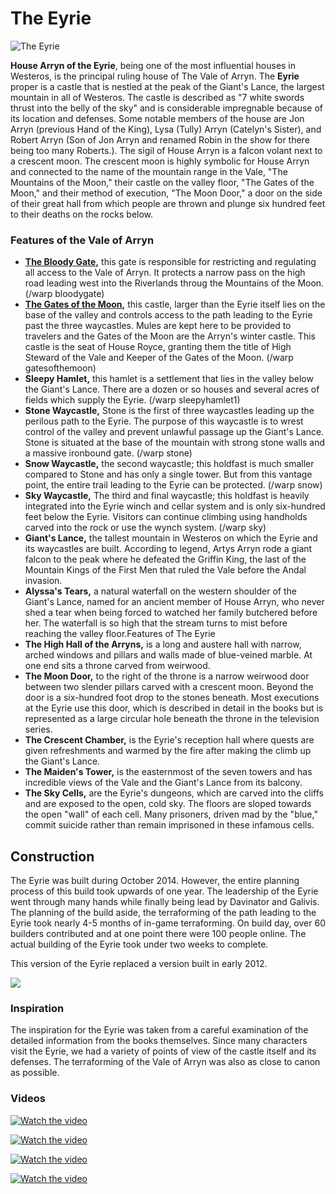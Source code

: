

# The Eyrie

<Image
  src="https://cdn.sanity.io/images/1as7cn02/production/425706fdec7185c1ad5633a20ffbf16246f4d426-1920x1017.png?w=976&h=350&fit=crop&crop=center&auto=format"
  alt="The Eyrie"
  width={976}
  height={350}
/>

<ProjectDetails
  floatRight
  region="Vale"
  house="House Arryn"
  type="Castle"
  status="Completed"
  warp="/warp eyrie"
  projectLead="davinator, galivis"
  dateStarted="January 9, 2014"
  dateCompleted="January 9, 2014"
/>

**House Arryn of the Eyrie**, being one of the most influential houses in Westeros, is the principal ruling house of The Vale of Arryn. The **Eyrie** proper is a castle that is nestled at the peak of the Giant's Lance, the largest mountain in all of Westeros. The castle is described as "7 white swords thrust into the belly of the sky" and is considerable impregnable because of its location and defenses. Some notable members of the house are Jon Arryn (previous Hand of the King), Lysa (Tully) Arryn (Catelyn's Sister), and Robert Arryn (Son of Jon Arryn and renamed Robin in the show for there being too many Roberts.). The sigil of House Arryn is a falcon volant next to a crescent moon. The crescent moon is highly symbolic for House Arryn and connected to the name of the mountain range in the Vale, "The Mountains of the Moon," their castle on the valley floor, "The Gates of the Moon," and their method of execution, "The Moon Door," a door on the side of their great hall from which people are thrown and plunge six hundred feet to their deaths on the rocks below.

### Features of the Vale of Arryn

- **[The Bloody Gate](https://westeroscraft.com/wiki/vale/the-bloody-gate),** this gate is responsible for restricting and regulating all access to the Vale of Arryn. It protects a narrow pass on the high road leading west into the Riverlands throug the Mountains of the Moon. (/warp bloodygate)
- **[The Gates of the Moon](https://westeroscraft.com/wiki/vale/gates-of-the-moon),** this castle, larger than the Eyrie itself lies on the base of the valley and controls access to the path leading to the Eyrie past the three waycastles. Mules are kept here to be provided to travelers and the Gates of the Moon are the Arryn's winter castle. This castle is the seat of House Royce, granting them the title of High Steward of the Vale and Keeper of the Gates of the Moon. (/warp gatesofthemoon)
- **Sleepy Hamlet,** this hamlet is a settlement that lies in the valley below the Giant's Lance. There are a dozen or so houses and several acres of fields which supply the Eyrie. (/warp sleepyhamlet1)
- **Stone Waycastle,** Stone is the first of three waycastles leading up the perilous path to the Eyrie. The purpose of this waycastle is to wrest control of the valley and prevent unlawful passage up the Giant's Lance. Stone is situated at the base of the mountain with strong stone walls and a massive ironbound gate. (/warp stone)
- **Snow Waycastle,** the second waycastle; this holdfast is much smaller compared to Stone and has only a single tower. But from this vantage point, the entire trail leading to the Eyrie can be protected. (/warp snow)
- **Sky Waycastle,** The third and final waycastle; this holdfast is heavily integrated into the Eyrie winch and cellar system and is only six-hundred feet below the Eyrie. Visitors can continue climbing using handholds carved into the rock or use the wynch system. (/warp sky)
- **Giant's Lance,** the tallest mountain in Westeros on which the Eyrie and its waycastles are built. According to legend, Artys Arryn rode a giant falcon to the peak where he defeated the Griffin King, the last of the Mountain Kings of the First Men that ruled the Vale before the Andal invasion.
- **Alyssa's Tears,** a natural waterfall on the western shoulder of the Giant's Lance, named for an ancient member of House Arryn, who never shed a tear when being forced to watched her family butchered before her. The waterfall is so high that the stream turns to mist before reaching the valley floor.Features of The Eyrie
- **The High Hall of the Arryns,** is a long and austere hall with narrow, arched windows and pillars and walls made of blue-veined marble. At one end sits a throne carved from weirwood.
- **The Moon Door,** to the right of the throne is a narrow weirwood door between two slender pillars carved with a crescent moon. Beyond the door is a six-hundred foot drop to the stones beneath. Most executions at the Eyrie use this door, which is described in detail in the books but is represented as a large circular hole beneath the throne in the television series.
- **The Crescent Chamber,** is the Eyrie's reception hall where quests are given refreshments and warmed by the fire after making the climb up the Giant's Lance.
- **The Maiden's Tower,** is the easternmost of the seven towers and has incredible views of the Vale and the Giant's Lance from its balcony.
- **The Sky Cells,** are the Eyrie's dungeons, which are carved into the cliffs and are exposed to the open, cold sky. The floors are sloped towards the open "wall" of each cell. Many prisoners, driven mad by the "blue," commit suicide rather than remain imprisoned in these infamous cells.

## Construction

The Eyrie was built during October 2014. However, the entire planning process of this build took upwards of one year. The leadership of the Eyrie went through many hands while finally being lead by Davinator and Galivis. The planning of the build aside, the terraforming of the path leading to the Eyrie took nearly 4-5 months of in-game terraforming. On build day, over 60 builders contributed and at one point there were 100 people online. The actual building of the Eyrie took under two weeks to complete.

This version of the Eyrie replaced a version built in early 2012.

![](https://cdn.sanity.io/images/1as7cn02/production/9314e39fdd98c2359b8e1fce1c99e91d3787ee8e-967x471.png)

### Inspiration

The inspiration for the Eyrie was taken from a careful examination of the detailed information from the books themselves. Since many characters visit the Eyrie, we had a variety of points of view of the castle itself and its defenses. The terraforming of the Vale of Arryn was also as close to canon as possible.

### Videos

[![Watch the video](https://img.youtube.com/vi/S-bsuvYag0o/0.jpg)](https://www.youtube.com/embed/S-bsuvYag0o)

[![Watch the video](https://img.youtube.com/vi/BS_NUN0c8Ho/0.jpg)](https://www.youtube.com/embed/BS_NUN0c8Ho)

[![Watch the video](https://img.youtube.com/vi/UxAJNszn6DA/0.jpg)](https://www.youtube.com/embed/UxAJNszn6DA)

[![Watch the video](https://img.youtube.com/vi/cuLNugcjVsI/0.jpg)](https://www.youtube.com/embed/cuLNugcjVsI)
